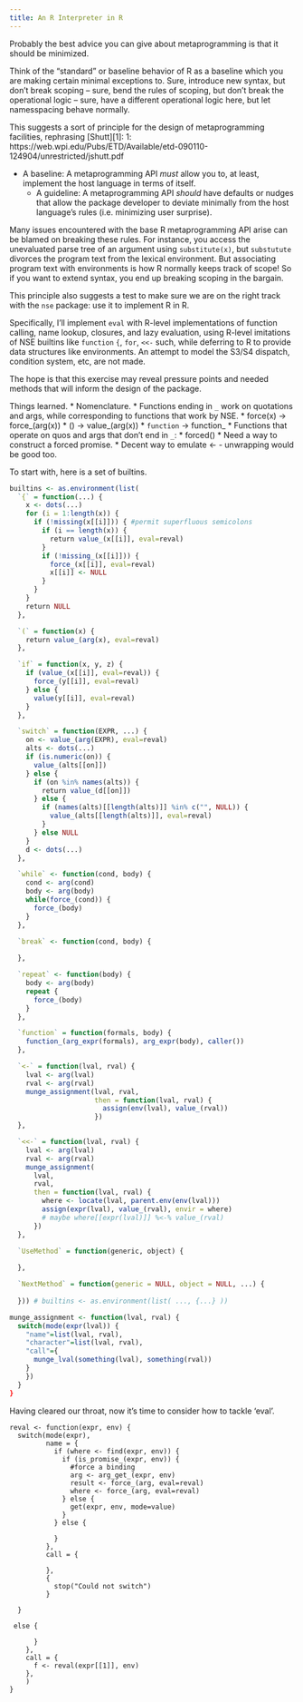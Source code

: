```yaml
---
title: An R Interpreter in R
---
```


Probably the best advice you can give about metaprogramming is that it
should be minimized.

Think of the "standard" or baseline behavior of R as a baseline which
you are making certain minimal exceptions to.  Sure, introduce new
syntax, but don't break scoping -- sure, bend the rules of scoping,
but don't break the operational logic -- sure, have a different
operational logic here, but let namesspacing behave normally.

This suggests a sort of principle for the design of metaprogramming
facilities, rephrasing [Shutt][1]: 1:
https://web.wpi.edu/Pubs/ETD/Available/etd-090110-124904/unrestricted/jshutt.pdf

* A baseline: A metaprogramming API *must* allow you to, at least, implement
  the host language in terms of itself.
  * A guideline: A metaprogramming API _should_ have defaults or
    nudges that allow the package developer to deviate minimally from
    the host language's rules (i.e. minimizing user surprise).

Many issues encountered with the base R metaprogramming API arise can
be blamed on breaking these rules. For instance, you access the
unevaluated parse tree of an argument using `substitute(x)`, but
`substutute` divorces the program text from the lexical
environment. But associating program text with environments is how R
normally keeps track of scope! So if you want to extend syntax, you end
up breaking scoping in the bargain.

This principle also suggests a test to make sure we are on the right
track with the `nse` package: use it to implement R in R.

Specifically, I'll implement `eval` with R-level implementations of
function calling, name lookup, closures, and lazy evaluation, using
R-level imitations of NSE builtins like `function` `{`, `for`, `<<-` such,
while deferring to R to provide data structures like environments.
An attempt to model the S3/S4 dispatch, condition system, etc, are not made.

The hope is that this exercise may reveal pressure points and needed
methods that will inform the design of the package.

Things learned.
* Nomenclature.
  * Functions ending in `_` work on quotations and args, while
    corresponding to functions that work by NSE.
    * force(x) -> force_(arg(x))
    * () -> value_(arg(x))
    * `function` -> function_
  * Functions that operate on quos and args that don't end in `_`:
    * forced()
* Need a way to construct a forced promise.
* Decent way to emulate <- - unwrapping would be good too.


To start with, here is a set of builtins.

```R
builtins <- as.environment(list(
  `{` = function(...) {
    x <- dots(...)
    for (i = 1:length(x)) {
      if (!missing(x[[i]])) { #permit superfluous semicolons
        if (i == length(x)) {
          return value_(x[[i]], eval=reval)
        }
        if (!missing_(x[[i]])) {
          force_(x[[i]], eval=reval) 
          x[[i]] <- NULL
        }
      }
    }
    return NULL
  },

  `(` = function(x) {
    return value_(arg(x), eval=reval)
  },

  `if` = function(x, y, z) {
    if (value_(x[[i]], eval=reval)) {
      force_(y[[i]], eval=reval)
    } else {
      value(y[[i]], eval=reval)
    }
  },

  `switch` = function(EXPR, ...) {
    on <- value_(arg(EXPR), eval=reval)
    alts <- dots(...)
    if (is.numeric(on)) {
      value_(alts[[on]])
    } else {
      if (on %in% names(alts)) {
        return value_(d[[on]])
      } else {
        if (names(alts)[[length(alts)]] %in% c("", NULL)) {
          value_(alts[[length(alts)]], eval=reval)
        }
      } else NULL
    }
    d <- dots(...)
  },

  `while` <- function(cond, body) {
    cond <- arg(cond)
    body <- arg(body)
    while(force_(cond)) {
      force_(body)
    }
  },

  `break` <- function(cond, body) {
    
  },

  `repeat` <- function(body) {
    body <- arg(body)
    repeat {
      force_(body)
    }
  },

  `function` = function(formals, body) {
    function_(arg_expr(formals), arg_expr(body), caller())
  },

  `<-` = function(lval, rval) {
    lval <- arg(lval)
    rval <- arg(rval)
    munge_assignment(lval, rval,
                     then = function(lval, rval) {
                       assign(env(lval), value_(rval))
                     })
  },

  `<<-` = function(lval, rval) {
    lval <- arg(lval)
    rval <- arg(rval)
    munge_assignment(
      lval,
      rval,
      then = function(lval, rval) {
        where <- locate(lval, parent.env(env(lval)))
        assign(expr(lval), value_(rval), envir = where)
        # maybe where[[expr(lval)]] %<-% value_(rval)
      })
  },

  `UseMethod` = function(generic, object) {
    
  },

  `NextMethod` = function(generic = NULL, object = NULL, ...) {
    
  })) # builtins <- as.environment(list( ..., {...} ))

munge_assignment <- function(lval, rval) {
  switch(mode(expr(lval)) {
    "name"=list(lval, rval),
    "character"=list(lval, rval),
    "call"={
      munge_lval(something(lval), something(rval))
    }
    })
  }
}
```

Having cleared our throat, now it's time to consider how to tackle 'eval'.

```
reval <- function(expr, env) {
  switch(mode(expr),
         name = {
           if (where <- find(expr, env)) {
             if (is_promise_(expr, env)) {
               #force a binding
               arg <- arg_get_(expr, env)
               result <- force_(arg, eval=reval)
               where <- force_(arg, eval=reval)
             } else {
               get(expr, env, mode=value)
             }
           } else {

           }
         },
         call = {

         },
         {
           stop("Could not switch")
         }
         
  }
             
 else {

      }
    },
    call = {
      f <- reval(expr[[1]], env)
    },
    )
}

```
